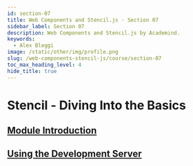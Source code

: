```yaml
---
id: section-07
title: Web Components and Stencil.js · Section 07
sidebar_label: Section 07
description: Web Components and Stencil.js by Academind.
keywords:
  - Alex Bleggi
image: /static/other/img/profile.png
slug: /web-components-stencil-js/course/section-07
toc_max_heading_level: 4
hide_title: true
---
```



# Stencil - Diving Into the Basics

## [Module Introduction](https://www.udemy.com/course/web-components-stenciljs-build-custom-html-elements/learn/lecture/12655812#overview)

## [Using the Development Server](https://www.udemy.com/course/web-components-stenciljs-build-custom-html-elements/learn/lecture/12655816#overview)

